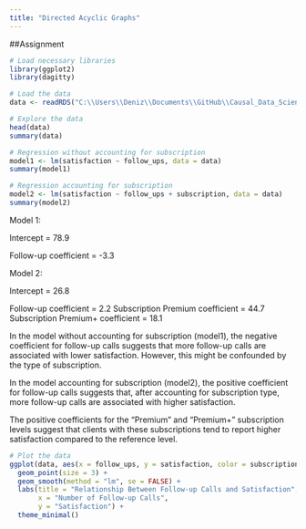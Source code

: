 ```yaml
---
title: "Directed Acyclic Graphs"
---
```


##Assignment
```r
# Load necessary libraries
library(ggplot2)
library(dagitty)

# Load the data
data <- readRDS("C:\\Users\\Deniz\\Documents\\GitHub\\Causal_Data_Science_Data\\customer_sat.rds")

# Explore the data
head(data)
summary(data)

# Regression without accounting for subscription
model1 <- lm(satisfaction ~ follow_ups, data = data)
summary(model1)

# Regression accounting for subscription
model2 <- lm(satisfaction ~ follow_ups + subscription, data = data)
summary(model2)
```
Model 1:

Intercept = 78.9

Follow-up coefficient = -3.3

Model 2:

Intercept = 26.8

Follow-up coefficient = 2.2
Subscription Premium coefficient = 44.7
Subscription Premium+ coefficient = 18.1


In the model without accounting for subscription (model1), the negative coefficient for follow-up calls suggests that more follow-up calls are associated with lower satisfaction. However, this might be confounded by the type of subscription.

In the model accounting for subscription (model2), the positive coefficient for follow-up calls suggests that, after accounting for subscription type, more follow-up calls are associated with higher satisfaction.

The positive coefficients for the "Premium" and "Premium+" subscription levels suggest that clients with these subscriptions tend to report higher satisfaction compared to the reference level.



```r
# Plot the data
ggplot(data, aes(x = follow_ups, y = satisfaction, color = subscription)) +
  geom_point(size = 3) +
  geom_smooth(method = "lm", se = FALSE) +
  labs(title = "Relationship Between Follow-up Calls and Satisfaction",
       x = "Number of Follow-up Calls",
       y = "Satisfaction") +
  theme_minimal()
```
